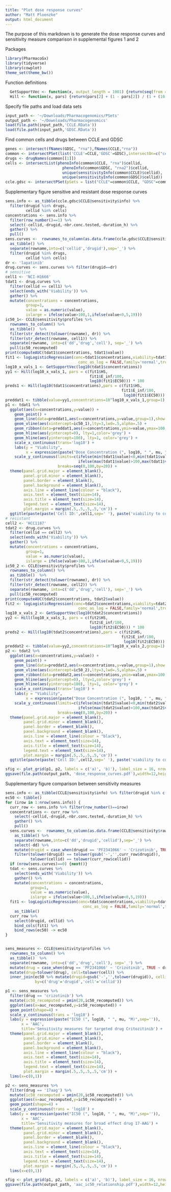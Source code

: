 ```yaml
---
title: "Plot dose response curves"
author: "Matt Ploenzke"
output: html_document
---
```


The purpose of this markdown is to generate the dose response curves and sensitivity measure comparison in supplemental figures 1 and 2

Packages

```r
library(PharmacoGx)
library(tidyverse)
library(cowplot)
theme_set(theme_bw())
```

Function definitions

```r
  GetSupportVec <- function(x, output_length = 1001) {return(seq(from = min(x), to = max(x), length.out = output_length))}
  Hill <- function(x, pars) {return(pars[2] + (1 - pars[2]) / (1 + (10 ^ x / 10 ^ pars[3]) ^ pars[1]))}
```

Specify file paths and load data sets

```r
input_path <- '~/Downloads/Pharmacogenomics/PSets'
output_path <- '~/Downloads/Pharmacogenomics'
load(file.path(input_path,'CCLE.RData'))
load(file.path(input_path,'GDSC.RData'))
```

Find common cells and drugs between CCLE and GDSC

```r
genes <- intersect(fNames(GDSC, "rna"),fNames(CCLE,"rna"))
common <- intersectPSet(list('CCLE'=CCLE,'GDSC'=GDSC),intersectOn=c("cell.lines", "drugs"), strictIntersect=TRUE)
drugs <- drugNames(common[[1]])
cells <- intersectList(phenoInfo(common$CCLE, "rna")$cellid,
                         phenoInfo(common$GDSC, "rna2")$cellid,
                         unique(sensitivityInfo(common$CCLE)$cellid), 
                         unique(sensitivityInfo(common$GDSC)$cellid))
ccle.gdsc <- intersectPSet(pSets = list("CCLE"=common$CCLE, "GDSC"=common$GDSC), intersectOn = c("cell.lines", "drugs"), cells=cells)
```

Supplementary figure sensitive and resistant dose response curves

```r
sens.info <- as_tibble(ccle.gdsc$CCLE@sensitivity$info) %>%
  filter(drugid %in% drugs,
         cellid %in% cells)
concentrations <- sens.info %>% 
  filter(row_number()==1) %>%
  select(-cellid,-drugid,-nbr.conc.tested,-duration_h) %>%
  gather() %>%
  pull()
sens.curves <-  rownames_to_column(as.data.frame(ccle.gdsc$CCLE@sensitivity$raw)) %>%
  as_tibble() %>% 
  separate(rowname,into=c('cellid','drugid'),sep='_') %>%
  filter(drugid %in% drugs,
         cellid %in% cells)
dr <- 'lapatinib'
drug.curves <- sens.curves %>% filter(drugid==dr)
# sensitive
cell1 <- 'NCI-H1666'
tdat1 <- drug.curves %>%
  filter(cellid == cell1) %>%
  select(ends_with('Viability')) %>% 
  gather() %>%
  mutate(concentrations = concentrations,
         group=1,
         value = as.numeric(value),
         islarge = ifelse(value>100,1,ifelse(value<0,5,19)))
ic50_1<- CCLE@sensitivity$profiles %>% 
  rownames_to_column() %>% 
  as_tibble()  %>% 
  filter(str_detect(tolower(rowname), dr)) %>% 
  filter(str_detect(rowname, cell1)) %>%
  separate(rowname, into=c('dd','drug','cell'), sep='_') %>% 
  pull(ic50_recomputed)
print(computeAUC(tdat1$concentrations, tdat1$value))
fit1 <- logLogisticRegression(conc=tdat1$concentrations,viability=tdat1$value,
                                conc_as_log = FALSE,family='normal',trunc=TRUE)
log10_x_vals_1 <- GetSupportVec(log10(tdat1$concentrations))
yy1 <- Hill(log10_x_vals_1, pars = c(fit1$HS,
                                     fit1$E_inf/100, 
                                     log10(fit1$EC50))) * 100
preds1 <- Hill(log10(tdat1$concentrations),pars = c(fit1$HS,
                                                   fit1$E_inf/100, 
                                                    log10(fit1$EC50))) * 100
preddat1 <- tibble(value=yy1,concentrations=10^log10_x_vals_1,group=1)
p1 <- tdat1 %>%
  ggplot(aes(x=concentrations,y=value)) +
    geom_point() + 
    geom_line(data=preddat1,aes(x=concentrations,y=value,group=1),show.legend=FALSE) + 
    geom_vline(aes(xintercept=ic50_1),lty=3,lwd=.5,alpha=.5) + 
    geom_ribbon(data=preddat1,aes(x=concentrations,ymin=value,ymax=100,group=1),alpha=.25) +
    geom_hline(aes(yintercept=0), lty=1,color='grey') + 
    geom_hline(aes(yintercept=100), lty=1, color='grey') + 
    scale_x_continuous(trans='log10') + 
    labs(y = "Viability",
         x = expression(paste("Dose Concentration (", log10, " ", mu, "M)",sep=''))) + 
    scale_y_continuous(limits=c(ifelse(min(tdat1$value)<0,min(tdat1$value),0),
                                ifelse(max(tdat1$value)>100,max(tdat1$value),100)),
                       breaks=seq(0,100,by=20)) +
  theme(panel.grid.major = element_blank(), 
        panel.grid.minor = element_blank(),
        panel.border = element_blank(),
        panel.background = element_blank(), 
        axis.line = element_line(colour = "black"),
        axis.text = element_text(size=14),
        axis.title = element_text(size=14),
        legend.text = element_text(size=14),
        plot.margin = margin(.5,.5,.5,.5,'cm')) +
  ggtitle(paste(paste('Cell ID:',cell1,sep=' '), paste('viability to compound:', dr,sep=' '),sep=' '))
# resistant 
cell2 <- 'HCC1187'
tdat2 <- drug.curves %>%
  filter(cellid == cell2) %>%
  select(ends_with('Viability')) %>% 
  gather() %>%
  mutate(concentrations = concentrations,
         group=1,
         value = as.numeric(value),
         islarge = ifelse(value>100,1,ifelse(value<0,5,19)))
ic50_2 <- CCLE@sensitivity$profiles %>% 
  rownames_to_column() %>% 
  as_tibble()  %>% 
  filter(str_detect(tolower(rowname), dr)) %>% 
  filter(str_detect(rowname, cell2)) %>%
  separate(rowname, into=c('dd','drug','cell'), sep='_') %>%
  pull(ic50_recomputed)
print(computeAUC(tdat2$concentrations, tdat2$value))
fit2 <- logLogisticRegression(conc=tdat2$concentrations,viability=tdat2$value,
                                conc_as_log = FALSE,family='normal',trunc=TRUE)
log10_x_vals_2 <- GetSupportVec(log10(tdat2$concentrations))
yy2 <- Hill(log10_x_vals_1, pars = c(fit2$HS,
                                     fit2$E_inf/100, 
                                     log10(fit2$EC50))) * 100
preds2 <- Hill(log10(tdat2$concentrations),pars = c(fit2$HS,
                                                   fit2$E_inf/100, 
                                                    log10(fit2$EC50))) * 100
preddat2 <- tibble(value=yy2,concentrations=10^log10_x_vals_2,group=1)
p2 <- tdat2 %>%
  ggplot(aes(x=concentrations,y=value)) +
    geom_point() + 
    geom_line(data=preddat2,aes(x=concentrations,y=value,group=1),show.legend=FALSE) + 
    geom_vline(aes(xintercept=ic50_2),lty=3,lwd=.5,alpha=.5) + 
    geom_ribbon(data=preddat2,aes(x=concentrations,ymin=value,ymax=100,group=1),alpha=.25) +
    geom_hline(aes(yintercept=0), lty=1,color='grey') + 
    geom_hline(aes(yintercept=100), lty=1, color='grey') + 
    scale_x_continuous(trans='log10') + 
    labs(y = "Viability",
         x = expression(paste("Dose Concentration (", log10, " ", mu, "M)",sep=''))) + 
    scale_y_continuous(limits=c(ifelse(min(tdat2$value)<0,min(tdat2$value),0),
                                ifelse(max(tdat2$value)>100,max(tdat2$value),100)),
                       breaks=seq(0,100,by=20)) +
  theme(panel.grid.major = element_blank(), 
        panel.grid.minor = element_blank(),
        panel.border = element_blank(),
        panel.background = element_blank(), 
        axis.line = element_line(colour = "black"),
        axis.text = element_text(size=14),
        axis.title = element_text(size=14),
        legend.text = element_text(size=14),
        plot.margin = margin(.5,.5,.5,.5,'cm')) +
  ggtitle(paste(paste('Cell ID:',cell2,sep=' '), paste('viability to compound:', dr,sep=' '),sep=' '))

sfig <- plot_grid(p1, p2, labels = c('a)', 'b)'), label_size = 16, nrow = 1)
ggsave(file.path(output_path, 'dose_response_curves.pdf'),width=12,height=6.5,units='in')
```

Supplementary figure comparison between sensitivity measures

```r
sens.info <- as_tibble(CCLE@sensitivity$info) %>% filter(drugid %in% c('Crizotinib','17-AAG'))
ec50 <- tibble()
for (irow in 1:nrow(sens.info)) {
  curr_row <- sens.info %>% filter(row_number()==irow)
  concentrations <- curr_row %>%
    select(-cellid,-drugid,-nbr.conc.tested,-duration_h) %>%
    gather() %>%
    pull()
  sens.curves <-  rownames_to_column(as.data.frame(CCLE@sensitivity$raw)) %>%
    as_tibble() %>% 
    separate(rowname,into=c('dd','drugid','cellid'),sep='_') %>%
    select(-dd) %>%
    mutate(drugid = case_when(drugid == 'PF2341066' ~ 'Crizotinib', TRUE ~ drugid)) %>%
    filter(tolower(drugid) == tolower(gsub('-','',curr_row$drugid)),
           tolower(cellid) == tolower(curr_row$cellid))
  if (nrow(sens.curves)==0) {next()}
  tdat <- sens.curves %>%
    select(ends_with('Viability')) %>% 
    gather() %>%
    mutate(concentrations = concentrations,
           group=1,
           value = as.numeric(value),
           islarge = ifelse(value>100,1,ifelse(value<0,5,19)))
  fit1 <- logLogisticRegression(conc=tdat$concentrations,viability=tdat$value,
                                  conc_as_log = FALSE,family='normal',trunc=TRUE) %>%
    as_tibble()
  curr_row %>% 
    select(drugid, cellid) %>% 
    bind_cols(fit1) %>% 
    bind_rows(ec50) -> ec50
}


sens_measures <- CCLE@sensitivity$profiles %>% 
  rownames_to_column() %>% 
  as_tibble()  %>% 
  separate(rowname, into=c('dd','drug','cell'), sep='_') %>%
  mutate(drug = case_when(drug == 'PF2341066' ~ 'Crizotinib', TRUE ~ drug)) %>%
  mutate(drug=tolower(drug), cell=tolower(cell)) %>% 
  inner_join(ec50 %>% mutate(drugid=gsub('-','',tolower(drugid)), cellid=tolower(cellid)), 
             by=c('drug'='drugid','cell'='cellid'))

p1 <- sens_measures %>%
  filter(drug == 'crizotinib') %>% 
  mutate(ic50_recomputed = pmin(20,ic50_recomputed)) %>% 
  ggplot(aes(x=auc_recomputed,y=ic50_recomputed)) +
  geom_point(shape=4) + 
  scale_y_continuous(trans = 'log10') +
  labs(y = expression(paste("IC50 (", log10, " ", mu, "M)",sep='')),
       x = 'AAC',
       title='Sensitivity measures for targeted drug Critozitinib') + 
  theme(panel.grid.major = element_blank(), 
        panel.grid.minor = element_blank(),
        panel.border = element_blank(),
        panel.background = element_blank(), 
        axis.line = element_line(colour = "black"),
        axis.text = element_text(size=14),
        axis.title = element_text(size=14),
        legend.text = element_text(size=14),
        plot.margin = margin(.5,.5,.5,.5,'cm')) +
  lims(x=c(0,1))

p2 <- sens_measures %>%
  filter(drug == '17aag') %>% 
  mutate(ic50_recomputed = pmin(20,ic50_recomputed)) %>% 
  ggplot(aes(x=auc_recomputed,y=ic50_recomputed)) +
  geom_point(shape=4) + 
  scale_y_continuous(trans = 'log10') + 
  labs(y = expression(paste("IC50 (", log10, " ", mu, "M)",sep='')),
       x = 'AAC',
       title='Sensitivity measures for broad effect drug 17-AAG') + 
  theme(panel.grid.major = element_blank(), 
        panel.grid.minor = element_blank(),
        panel.border = element_blank(),
        panel.background = element_blank(), 
        axis.line = element_line(colour = "black"),
        axis.text = element_text(size=14),
        axis.title = element_text(size=14),
        legend.text = element_text(size=14),
        plot.margin = margin(.5,.5,.5,.5,'cm')) +
  lims(x=c(0,1))

sfig <- plot_grid(p1, p2, labels = c('a)', 'b)'), label_size = 16, nrow = 1)
ggsave(file.path(output_path, 'aac_ic50_relationship.pdf'),width=12,height=6.5,units='in')
```

